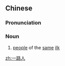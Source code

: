 ==Chinese==
{{zh-forms|type=21}}

===Pronunciation===
{{zh-pron
|m=一lùrén,er=y
|c=jat1 lou6 jan4
|cat=n
}}

===Noun===
{{zh-noun}}

# [[people]] of the [[same]] [[ilk]]

[[zh:一路人]]